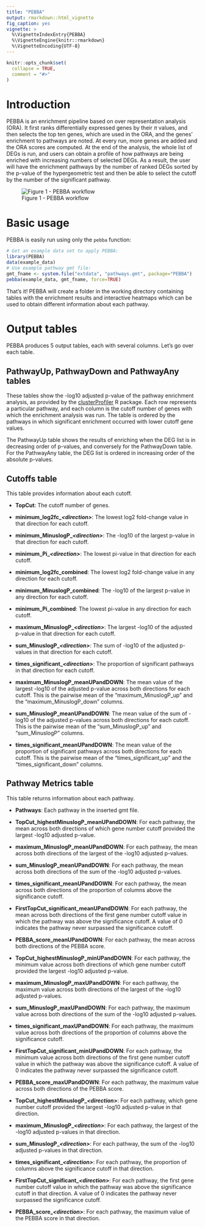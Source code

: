 ```yaml
---
title: "PEBBA"
output: rmarkdown::html_vignette
fig_caption: yes
vignette: >
  %\VignetteIndexEntry{PEBBA}
  %\VignetteEngine{knitr::rmarkdown}
  %\VignetteEncoding{UTF-8}
---
```


```r
knitr::opts_chunk$set(
  collapse = TRUE,
  comment = "#>"
)
```

# Introduction

PEBBA is an enrichment pipeline based on over representation analysis (ORA). It first ranks differentially expressed genes by their $\pi$ values, and then selects the top ten genes, which are used in the ORA, and the genes' enrichment to pathways are noted. At every run, more genes are added and the ORA scores are computed. At the end of the analysis, the whole list of DEGs is run, and users can obtain a profile of how pathways are being enriched with increasing numbers of selected DEGs. As a result, the user will have the enrichment pathways by the number of ranked DEGs sorted by the p-value of the hypergeometric test and then be able to select the cutoff by the number of the significant pathway.

![Figure 1 - PEBBA workflow](pebba.png)

# Basic usage

PEBBA is easily run using only the `pebba` function:  

```r
# Get an example data set to apply PEBBA:
library(PEBBA)
data(example_data)
# Use example pathway gmt file:
gmt_fname <- system.file("extdata", "pathways.gmt", package="PEBBA")
pebba(example_data, gmt_fname, force=TRUE)
```

That's it! PEBBA will create a folder in the working directory containing tables with the enrichment results and interactive heatmaps which can be used to obtain different information about each pathway.

# Output tables
PEBBA produces 5 output tables, each with several columns. Let's go over each table.

## PathwayUp, PathwayDown and PathwayAny tables
These tables show the -log10 adjusted p-value of the pathway enrichment analysis, as provided by the [clusterProfiler](https://www.bioconductor.org/packages/release/bioc/html/clusterProfiler.html) R package. Each row represents a particular pathway, and each column is the cutoff number of genes with which the enrichment analysis was run. The table is ordered by the pathways in which significant enrichment occurred with lower cutoff gene values. 

The PathwayUp table shows the results of enriching when the DEG list is in decreasing order of p-values, and conversely for the PathwayDown table. For the PathwayAny table, the DEG list is ordered in increasing order of the absolute p-values.

## Cutoffs table
This table provides information about each cutoff.

- __TopCut__: The cutoff number of genes.    
- __minimum\_log2fc\_*\<direction\>*__: The lowest log2 fold-change value in that direction for each cutoff.  
- __minimum\_MinuslogP\_*\<direction\>*__: The -log10 of the largest p-value in that direction for each cutoff.  
- __minimum\_Pi\_*\<direction\>*__: The lowest pi-value in that direction for each cutoff.  

- __minimum\_log2fc\_combined__: The lowest log2 fold-change value in any direction for each cutoff.  
- __minimum\_MinuslogP\_combined__: The -log10 of the largest p-value in any direction for each cutoff.  
- __minimum\_Pi\_combined__: The lowest pi-value in any direction for each cutoff.  

- __maximum\_MinuslogP\_*\<direction\>*__: The largest -log10 of the adjusted p-value in that direction for each cutoff.  
- __sum\_MinuslogP\_*\<direction\>*__: The sum of -log10 of the adjusted p-values in that direction for each cutoff.  
- __times\_significant\_*\<direction\>*__: The proportion of significant pathways in that direction for each cutoff.  

- __maximum\_MinuslogP\_meanUPandDOWN__: The mean value of the largest -log10 of the adjusted p-value across both directions for each cutoff. This is the pairwise mean of the "maximum\_MinuslogP\_up" and the "maximum\_MinuslogP\_down" columns.  
- __sum\_MinuslogP\_meanUPandDOWN__: The mean value of the sum of -log10 of the adjusted p-values across both directions for each cutoff. This is the pairwise mean of the "sum\_MinuslogP\_up" and "sum\_MinuslogP\down" columns.  
- __times\_significant\_meanUPandDOWN__: The mean value of the proportion of significant pathways across both directions for each cutoff. This is the pairwise mean of the "times\_significant\_up" and the "times\_significant\_down" columns.  

## Pathway Metrics table
This table returns information about each pathway.

- __Pathways__: Each pathway in the inserted gmt file.   
- __TopCut\_highestMinuslogP\_meanUPandDOWN__: For each pathway, the mean across both directions of which gene number cutoff provided the largest -log10 adjusted p-value.  
- __maximum\_MinuslogP\_meanUPandDOWN__: For each pathway, the mean across both directions of the largest of the -log10 adjusted p-values.  
- __sum\_MinuslogP\_meanUPandDOWN__: For each pathway, the mean across both directions of the sum of the -log10 adjusted p-values.   
- __times\_significant\_meanUPandDOWN__: For each pathway, the mean across both directions of the proportion of columns above the significance cutoff.  
- __FirstTopCut\_significant\_meanUPandDOWN__: For each pathway, the mean across both directions of the first gene number cutoff value in which the pathway was above the significance cutoff. A value of 0 indicates the pathway never surpassed the significance cutoff.   
- __PEBBA\_score\_meanUPandDOWN__: For each pathway, the mean across both directions of the PEBBA score.  

- __TopCut\_highestMinuslogP\_minUPandDOWN__: For each pathway, the minimum value across both directions of which gene number cutoff provided the largest -log10 adjusted p-value.  
- __maximum\_MinuslogP\_maxUPandDOWN__: For each pathway, the maximum value across both directions of the largest of the -log10 adjusted p-values.  
- __sum\_MinuslogP\_maxUPandDOWN__: For each pathway, the maximum value across both directions of the sum of the -log10 adjusted p-values.  
- __times\_significant\_maxUPandDOWN__: For each pathway, the maximum value across both directions of the proportion of columns above the significance cutoff.  
- __FirstTopCut\_significant\_minUPandDOWN__: For each pathway, the minimum value across both directions of the first gene number cutoff value in which the pathway was above the significance cutoff. A value of 0 indicates the pathway never surpassed the significance cutoff.  
- __PEBBA\_score\_maxUPandDOWN__: For each pathway, the maximum value across both directions of the PEBBA score.  

- __TopCut\_highestMinuslogP\_*\<direction\>*__: For each pathway, which gene number cutoff provided the largest -log10 adjusted p-value in that direction.  
- __maximum\_MinuslogP\_*\<direction\>*__: For each pathway, the largest of the -log10 adjusted p-values in that direction.  
- __sum\_MinuslogP\_*\<direction\>*__: For each pathway, the sum of the -log10 adjusted p-values in that direction.  
- __times\_significant\_*\<direction\>*__: For each pathway, the proportion of columns above the significance cutoff in that direction.  
- __FirstTopCut\_significant\_*\<direction\>*__: For each pathway, the first gene number cutoff value in which the pathway was above the significance cutoff in that direction. A value of 0 indicates the pathway never surpassed the significance cutoff.  
- __PEBBA\_score\_*\<direction\>*__: For each pathway, the maximum value of the PEBBA score in that direction.  












